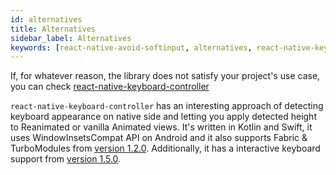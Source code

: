 ```yaml
---
id: alternatives
title: Alternatives
sidebar_label: Alternatives
keywords: [react-native-avoid-softinput, alternatives, react-native-keyboard-controller]
---
```


If, for whatever reason, the library does not satisfy your project's use case, you can check [react-native-keyboard-controller](https://github.com/kirillzyusko/react-native-keyboard-controller)

`react-native-keyboard-controller` has an interesting approach of detecting keyboard appearance on native side and letting you apply detected height to Reanimated or vanilla Animated views.
It's written in Kotlin and Swift, it uses WindowInsetsCompat API on Android and it also supports Fabric & TurboModules from [version 1.2.0](https://kirillzyusko.github.io/react-native-keyboard-controller/blog/fabric).
Additionally, it has a interactive keyboard support from [version 1.5.0](https://kirillzyusko.github.io/react-native-keyboard-controller/blog/interactive-keyboard).
